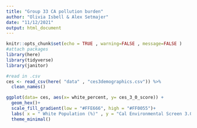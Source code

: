 ```yaml
---
title: "Group 33 CA pollution burden"
author: "Olivia Isbell & Alex Setmajer"
date: "11/12/2021"
output: html_document
---
```


```r
knitr::opts_chunk$set(echo = TRUE , warning=FALSE , message=FALSE )
#attach packages 
library(here)
library(tidyverse) 
library(janitor)
```

```r
#read in .csv 
ces <- read_csv(here( "data" , "ces3demographics.csv")) %>% 
  clean_names() 
```

```r
ggplot(data= ces, aes(x= white_percent, y= ces_3_0_score)) +
  geom_hex()+ 
  scale_fill_gradient(low = "#FFE666", high = "#FF0055")+
  labs( x = " White Population (%)" , y = "Cal Environmental Screen 3.0")+ 
  theme_minimal()
  
```



